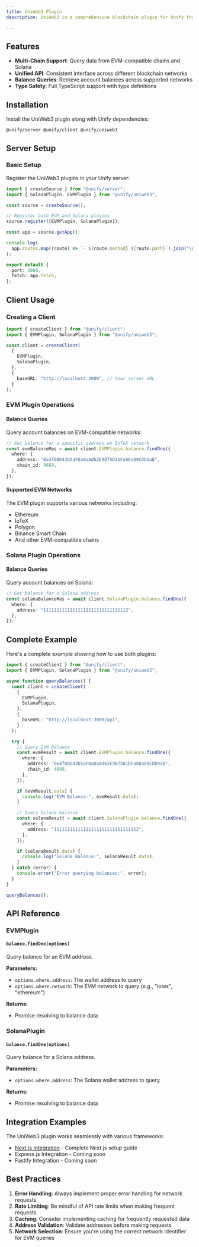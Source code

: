 ```yaml
---
title: UniWeb3 Plugin
description: UniWeb3 is a comprehensive blockchain plugin for Unify that provides unified access to multiple blockchain networks. It includes support for EVM-compatible chains and Solana, allowing you to query blockchain data through a consistent API.

---
```


## Features

- **Multi-Chain Support**: Query data from EVM-compatible chains and Solana
- **Unified API**: Consistent interface across different blockchain networks
- **Balance Queries**: Retrieve account balances across supported networks
- **Type Safety**: Full TypeScript support with type definitions

## Installation

Install the UniWeb3 plugin along with Unify dependencies:

```package-install
@unify/server @unify/client @unify/uniweb3
```

## Server Setup

### Basic Setup

Register the UniWeb3 plugins in your Unify server:

```typescript
import { createSource } from "@unify/server";
import { SolanaPlugin, EVMPlugin } from "@unify/uniweb3";

const source = createSource();

// Register both EVM and Solana plugins
source.register([EVMPlugin, SolanaPlugin]);

const app = source.getApp();

console.log(
  app.routes.map((route) => `- ${route.method} ${route.path}`).join("\n")
);

export default {
  port: 3000,
  fetch: app.fetch,
};
```

## Client Usage

### Creating a Client

```typescript
import { createClient } from "@unify/client";
import { EVMPlugin, SolanaPlugin } from "@unify/uniweb3";

const client = createClient(
  {
    EVMPlugin,
    SolanaPlugin,
  },
  {
    baseURL: "http://localhost:3000", // Your server URL
  }
);
```

### EVM Plugin Operations

#### Balance Queries

Query account balances on EVM-compatible networks:

```typescript
// Get balance for a specific address on IoTeX network
const evmBalanceRes = await client.EVMPlugin.balance.findOne({
  where: {
    address: "0x4f00D43b5aF0a0aAd62E9075D1bFa86a89CDb9aB",
    chain_id: 4689,
  },
});
```

#### Supported EVM Networks

The EVM plugin supports various networks including:
- Ethereum
- IoTeX
- Polygon
- Binance Smart Chain
- And other EVM-compatible chains

### Solana Plugin Operations

#### Balance Queries

Query account balances on Solana:

```typescript
// Get balance for a Solana address
const solanaBalanceRes = await client.SolanaPlugin.balance.findOne({
  where: {
    address: "11111111111111111111111111111112",
  },
});
```

## Complete Example

Here's a complete example showing how to use both plugins:

```typescript
import { createClient } from "@unify/client";
import { EVMPlugin, SolanaPlugin } from "@unify/uniweb3";

async function queryBalances() {
  const client = createClient(
    {
      EVMPlugin,
      SolanaPlugin,
    },
    {
      baseURL: "http://localhost:3000/api",
    }
  );

  try {
    // Query EVM balance
    const evmResult = await client.EVMPlugin.balance.findOne({
      where: {
        address: "0x4f00D43b5aF0a0aAd62E9075D1bFa86a89CDb9aB",
        chain_id: 4689,
      },
    });

    if (evmResult.data) {
      console.log("EVM Balance:", evmResult.data);
    }

    // Query Solana balance
    const solanaResult = await client.SolanaPlugin.balance.findOne({
      where: {
        address: "11111111111111111111111111111112",
      },
    });

    if (solanaResult.data) {
      console.log("Solana Balance:", solanaResult.data);
    }
  } catch (error) {
    console.error("Error querying balances:", error);
  }
}

queryBalances();
```

## API Reference

### EVMPlugin

#### `balance.findOne(options)`

Query balance for an EVM address.

**Parameters:**
- `options.where.address`: The wallet address to query
- `options.where.network`: The EVM network to query (e.g., "iotex", "ethereum")

**Returns:**
- Promise resolving to balance data

### SolanaPlugin

#### `balance.findOne(options)`

Query balance for a Solana address.

**Parameters:**
- `options.where.address`: The Solana wallet address to query

**Returns:**
- Promise resolving to balance data

## Integration Examples

The UniWeb3 plugin works seamlessly with various frameworks:

- [Next.js Integration](/docs/integrations/next) - Complete Next.js setup guide
- Express.js Integration - Coming soon
- Fastify Integration - Coming soon

## Best Practices

1. **Error Handling**: Always implement proper error handling for network requests
2. **Rate Limiting**: Be mindful of API rate limits when making frequent requests
3. **Caching**: Consider implementing caching for frequently requested data
4. **Address Validation**: Validate addresses before making requests
5. **Network Selection**: Ensure you're using the correct network identifier for EVM queries
